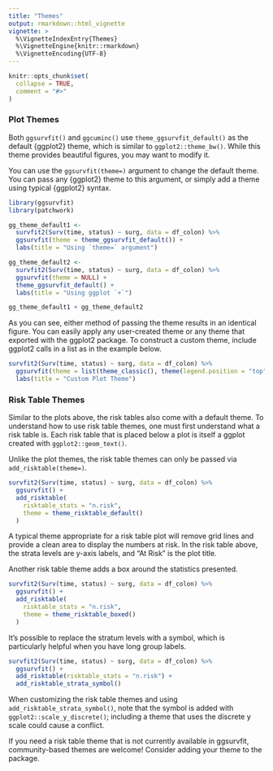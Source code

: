 ---
title: "Themes"
output: rmarkdown::html_vignette
vignette: >
  %\VignetteIndexEntry{Themes}
  %\VignetteEngine{knitr::rmarkdown}
  %\VignetteEncoding{UTF-8}
---

```{r, include = FALSE}
knitr::opts_chunk$set(
  collapse = TRUE,
  comment = "#>"
)
```

### Plot Themes

Both `ggsurvfit()` and `ggcuminc()` use `theme_ggsurvfit_default()` as the default {ggplot2} theme, which is similar to `ggplot2::theme_bw()`.
While this theme provides beautiful figures, you may want to modify it.

You can use the `ggsurvfit(theme=)` argument to change the default theme.
You can pass any {ggplot2} theme to this argument, or simply add a theme using typical {ggplot2} syntax.

```{r}
library(ggsurvfit)
library(patchwork)

gg_theme_default1 <- 
  survfit2(Surv(time, status) ~ surg, data = df_colon) %>%
  ggsurvfit(theme = theme_ggsurvfit_default()) +
  labs(title = "Using `theme=` argument")

gg_theme_default2 <- 
  survfit2(Surv(time, status) ~ surg, data = df_colon) %>%
  ggsurvfit(theme = NULL) +
  theme_ggsurvfit_default() +
  labs(title = "Using ggplot `+`")

gg_theme_default1 + gg_theme_default2
```

As you can see, either method of passing the theme results in an identical figure.
You can easily apply any user-created theme or any theme that exported with the ggplot2 package.
To construct a custom theme, include ggplot2 calls in a list as in the example below.

```{r}
survfit2(Surv(time, status) ~ surg, data = df_colon) %>%
  ggsurvfit(theme = list(theme_classic(), theme(legend.position = "top"))) +
  labs(title = "Custom Plot Theme")
```

### Risk Table Themes

Similar to the plots above, the risk tables also come with a default theme.
To understand how to use risk table themes, one must first understand what a risk table is.
Each risk table that is placed below a plot is itself a ggplot created with `ggplot2::geom_text()`.

Unlike the plot themes, the risk table themes can only be passed via `add_risktable(theme=)`.

```{r}
survfit2(Surv(time, status) ~ surg, data = df_colon) %>%
  ggsurvfit() +
  add_risktable(
    risktable_stats = "n.risk",
    theme = theme_risktable_default()
  )
```

A typical theme appropriate for a risk table plot will remove grid lines and provide a clean area to display the numbers at risk.
In the risk table above, the strata levels are y-axis labels, and "At Risk" is the plot title.

Another risk table theme adds a box around the statistics presented.

```{r}
survfit2(Surv(time, status) ~ surg, data = df_colon) %>%
  ggsurvfit() +
  add_risktable(
    risktable_stats = "n.risk",
    theme = theme_risktable_boxed()
  )
```

It's possible to replace the stratum levels with a symbol, which is particularly helpful when you have long group labels.

```{r}
survfit2(Surv(time, status) ~ surg, data = df_colon) %>%
  ggsurvfit() +
  add_risktable(risktable_stats = "n.risk") +
  add_risktable_strata_symbol()
```

When customizing the risk table themes and using `add_risktable_strata_symbol()`, note that the symbol is added with `ggplot2::scale_y_discrete()`; including a theme that uses the discrete y scale could cause a conflict.

If you need a risk table theme that is not currently available in ggsurvfit, community-based themes are welcome!
Consider adding your theme to the package.


